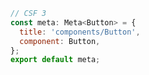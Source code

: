```js
// CSF 3
const meta: Meta<Button> = {
  title: 'components/Button',
  component: Button,
};
export default meta;
```

